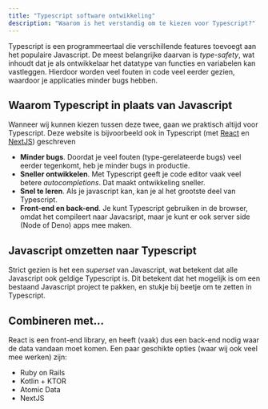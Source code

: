 ```yaml
---
title: "Typescript software ontwikkeling"
description: "Waarom is het verstandig om te kiezen voor Typescript?"
---
```


Typescript is een programmeertaal die verschillende features toevoegt aan het populaire Javascript.
De meest belangrijke daarvan is _type-safety_, wat inhoudt dat je als ontwikkelaar het datatype van functies en variabelen kan vastleggen.
Hierdoor worden veel fouten in code veel eerder gezien, waardoor je applicaties minder bugs hebben.

## Waarom Typescript in plaats van Javascript

Wanneer wij kunnen kiezen tussen deze twee, gaan we praktisch altijd voor Typescript.
Deze website is bijvoorbeeld ook in Typescript (met [React](nl/tech/react) en [NextJS](nl/tech/nextjs)) geschreven

- **Minder bugs**. Doordat je veel fouten (type-gerelateerde bugs) veel eerder tegenkomt, heb je minder bugs in productie.
- **Sneller ontwikkelen**. Met Typescript geeft je code editor vaak veel betere _autocompletions_. Dat maakt ontwikkeling sneller.
- **Snel te leren**. Als je javascript kan, kan je al het grootste deel van Typescript.
- **Front-end en back-end**. Je kunt Typescript gebruiken in de browser, omdat het compileert naar Javacsript, maar je kunt er ook server side (Node of Deno) apps mee maken.

## Javascript omzetten naar Typescript

Strict gezien is het een _superset_ van Javascript, wat betekent dat alle Javascript ook geldige Typescript is.
Dit betekent dat het mogelijk is om een bestaand Javascript project te pakken, en stukje bij beetje om te zetten in Typescript.

## Combineren met...

React is een front-end library, en heeft (vaak) dus een back-end nodig waar de data vandaan moet komen.
Een paar geschikte opties (waar wij ook veel mee werken) zijn:

- Ruby on Rails
- Kotlin + KTOR
- Atomic Data
- NextJS
